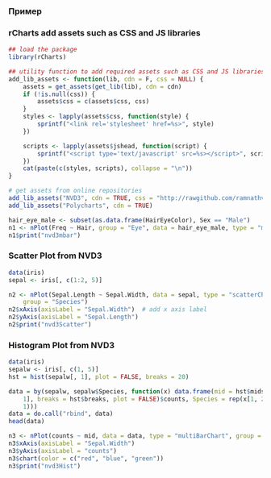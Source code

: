 ### Пример
### rCharts add assets such as CSS and JS libraries
```r
## load the package
library(rCharts)

## utility function to add required assets such as CSS and JS libraries
add_lib_assets <- function(lib, cdn = F, css = NULL) {
    assets = get_assets(get_lib(lib), cdn = cdn)
    if (!is.null(css)) {
        assets$css = c(assets$css, css)
    }
    styles <- lapply(assets$css, function(style) {
        sprintf("<link rel='stylesheet' href=%s>", style)
    })

    scripts <- lapply(assets$jshead, function(script) {
        sprintf("<script type='text/javascript' src=%s></script>", script)
    })
    cat(paste(c(styles, scripts), collapse = "\n"))
}

# get assets from online repositories
add_lib_assets("NVD3", cdn = TRUE, css = "http://rawgithub.com/ramnathv/rCharts/master/inst/libraries/nvd3/css/rNVD3.css")
add_lib_assets("Polycharts", cdn = TRUE)

hair_eye_male <- subset(as.data.frame(HairEyeColor), Sex == "Male")
n1 <- nPlot(Freq ~ Hair, group = "Eye", data = hair_eye_male, type = "multiBarChart")
n1$print("nvd3mbar")
```

### Scatter Plot from NVD3
```r
data(iris)
sepal <- iris[, c(1:2, 5)]

n2 <- nPlot(Sepal.Length ~ Sepal.Width, data = sepal, type = "scatterChart", 
    group = "Species")
n2$xAxis(axisLabel = "Sepal.Width")  # add x axis label
n2$yAxis(axisLabel = "Sepal.Length")
n2$print("nvd3Scatter")
```

### Histogram Plot from NVD3
```r
data(iris)
sepalw <- iris[, c(1, 5)]
hst = hist(sepalw[, 1], plot = FALSE, breaks = 20)

data = by(sepalw, sepalw$Species, function(x) data.frame(mid = hst$mids, counts = hist(x[, 
    1], breaks = hst$breaks, plot = FALSE)$counts, Species = rep(x[1, 2], length(hst$breaks) - 
    1)))
data = do.call("rbind", data)
head(data)
```

```r
n3 <- nPlot(counts ~ mid, data = data, type = "multiBarChart", group = "Species")
n3$xAxis(axisLabel = "Sepal.Width")
n3$yAxis(axisLabel = "counts")
n3$chart(color = c("red", "blue", "green"))
n3$print("nvd3Hist")
```
